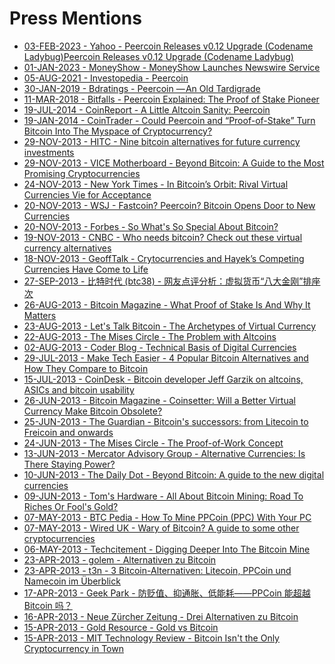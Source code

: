 <!-- KEYWORDS: press -->
# Press Mentions

* [03-FEB-2023 - Yahoo - Peercoin Releases v0.12 Upgrade (Codename Ladybug)Peercoin Releases v0.12 Upgrade (Codename Ladybug)](https://www.yahoo.com/news/pioneer-proof-stake-peercoin-releases-213712981.html)
* [01-JAN-2023 - MoneyShow - MoneyShow Launches Newswire Service](https://www.moneyshow.com/articles/newswire-60197/moneyshow-launches-newswire-service/)
* [05-AUG-2021 - Investopedia - Peercoin](https://www.investopedia.com/terms/p/peercoin.asp)
* [30-JAN-2019 - Bdratings - Peercoin — An Old Tardigrade](https://www.bdratings.org/l/peercoin-an-old-tardigrade)
* [11-MAR-2018 - Bitfalls - Peercoin Explained: The Proof of Stake Pioneer](https://bitfalls.com/2018/03/11/peercoin-explained-proof-stake-pioneer/)
* [19-JUL-2014 - CoinReport - A Little Altcoin Sanity: Peercoin](https://coinreport.net/little-altcoin-sanity-peercoin/)
* [19-JAN-2014 - CoinTrader - Could Peercoin and “Proof-of-Stake” Turn Bitcoin Into The Myspace of Cryptocurrency?](http://cointrader.org/peercoin-proof-of-stake-and-bitcoin/)
* [29-NOV-2013 - HITC - Nine bitcoin alternatives for future currency investments](http://hereisthecity.com/en-gb/2013/11/29/nine-bitcoin-alternatives-for-future-currency-investments/)
* [29-NOV-2013 - VICE Motherboard - Beyond Bitcoin: A Guide to the Most Promising Cryptocurrencies](http://motherboard.vice.com/blog/beyond-bitcoin-a-guide-to-the-most-promising-cryptocurrencies)
* [24-NOV-2013 - New York Times - In Bitcoin’s Orbit: Rival Virtual Currencies Vie for Acceptance](http://dealbook.nytimes.com/2013/11/24/in-bitcoins-orbit-rival-virtual-currencies-vie-for-acceptance/?_r=1&)
* [20-NOV-2013 - WSJ - Fastcoin? Peercoin? Bitcoin Opens Door to New Currencies](http://live.wsj.com/video/fastcoin-peercoin-bitcoin-opens-door-to-new-currencies/F7798154-510D-4AF5-AC92-BE43F9289F56.html)
* [20-NOV-2013 - Forbes - So What's So Special About Bitcoin?](http://www.forbes.com/sites/karlwhelan/2013/11/20/so-whats-so-special-about-bitcoin-2/)
* [19-NOV-2013 - CNBC - Who needs bitcoin? Check out these virtual currency alternatives](http://www.cnbc.com/id/101189988/)
* [18-NOV-2013 - GeoffTalk - Crytocurrencies and Hayek’s Competing Currencies Have Come to Life](http://geofftalk.com/?p=5595)
* [27-SEP-2013 - 比特时代 (btc38) - 网友点评分析：虚拟货币“八大金刚”排座次](http://www.btc38.com/altcoin/general/285.html)
* [26-AUG-2013 - Bitcoin Magazine - What Proof of Stake Is And Why It Matters](http://bitcoinmagazine.com/6528/what-proof-of-stake-is-and-why-it-matters/)
* [23-AUG-2013 - Let's Talk Bitcoin - The Archetypes of Virtual Currency](http://letstalkbitcoin.com/the-archetypes-of-virtual-currency/)
* [22-AUG-2013 - The Mises Circle - The Problem with Altcoins](http://themisescircle.org/blog/2013/08/22/the-problem-with-altcoins/)
* [02-AUG-2013 - Coder Blog - Technical Basis of Digital Currencies](http://www.coderblog.de/technical-basis-of-digital-currencies/)
* [29-JUL-2013 - Make Tech Easier - 4 Popular Bitcoin Alternatives and How They Compare to Bitcoin](http://www.maketecheasier.com/4-popular-bitcoin-alternatives/2013/07/29)
* [15-JUL-2013 - CoinDesk - Bitcoin developer Jeff Garzik on altcoins, ASICs and bitcoin usability](http://www.coindesk.com/bitcoin-developer-jeff-garzik-on-altcoins-asics-and-bitcoin-usability/)
* [26-JUN-2013 - Bitcoin Magazine - Coinsetter: Will a Better Virtual Currency Make Bitcoin Obsolete?](http://bitcoinmagazine.com/coinsetter-will-a-better-virtual-currency-make-bitcoin-obsolete/)
* [25-JUN-2013 - The Guardian - Bitcoin's successors: from Litecoin to Freicoin and onwards](http://www.guardian.co.uk/technology/2013/jun/25/bitcoin-successors-litecoin-freicoin)
* [24-JUN-2013 - The Mises Circle - The Proof-of-Work Concept](http://themisescircle.org/blog/2013/06/24/the-proof-of-work-concept/)
* [13-JUN-2013 - Mercator Advisory Group - Alternative Currencies: Is There Staying Power?](http://www.researchandmarkets.com/research/s5f5c3/alternative)
* [10-JUN-2013 - The Daily Dot - Beyond Bitcoin: A guide to the new digital currencies](http://www.dailydot.com/business/digital-currency-bitcoin-litecoin-ven-webmoney/)
* [09-JUN-2013 - Tom's Hardware - All About Bitcoin Mining: Road To Riches Or Fool's Gold?](http://www.tomshardware.com/reviews/bitcoin-mining-make-money,3514-9.html)
* [07-MAY-2013 - BTC Pedia - How To Mine PPCoin (PPC) With Your PC](http://www.btcpedia.com/mine-ppcoin-with-pc/)
* [07-MAY-2013 - Wired UK - Wary of Bitcoin? A guide to some other cryptocurrencies](http://www.wired.co.uk/news/archive/2013-05/7/alternative-cryptocurrencies-guide/viewall)
* [06-MAY-2013 - Techcitement - Digging Deeper Into The Bitcoin Mine](http://techcitement.com/software/digging-deeper-into-the-bitcoin-mine/)
* [23-APR-2013 - golem - Alternativen zu Bitcoin](http://www.golem.de/news/virtuelle-waehrungen-alternativen-zu-bitcoin-1304-98879.html)
* [23-APR-2013 - t3n - 3 Bitcoin-Alternativen: Litecoin, PPCoin und Namecoin im Überblick](http://t3n.de/news/3-bitcoin-alternativen-litecoin-459549/)
* [17-APR-2013 - Geek Park - 防贬值、抑通胀、低能耗——PPCoin 能超越 Bitcoin 吗？](http://www.geekpark.net/read/view/176900)
* [16-APR-2013 - Neue Zürcher Zeitung - Drei Alternativen zu Bitcoin](http://www.nzz.ch/aktuell/digital/drei-alternativen-zu-bitcoin-1.18065217)
* [15-APR-2013 - Gold Resource - Gold vs Bitcoin](http://goldresource.net/gold-vs-bitcoin)
* [15-APR-2013 - MIT Technology Review - Bitcoin Isn't the Only Cryptocurrency in Town](http://www.technologyreview.com/news/513661/bitcoin-isnt-the-only-cryptocurrency-in-town/)
